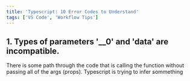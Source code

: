 ```yaml
---
title: 'Typescript: 10 Error Codes to Understand'
tags: ['VS Code', 'Workflow Tips']
---
```


## 1. Types of parameters '__0' and 'data' are incompatible.

There is some path through the code that is calling the function without passing all of the args (props). Typescript is trying to infer sommething